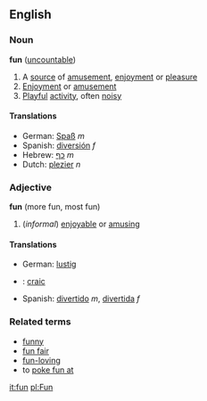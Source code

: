 ==English==
===Noun===
'''fun''' ([[uncountable]])
#A [[source]] of [[amusement]], [[enjoyment]] or [[pleasure]]
#[[Enjoyment]] or [[amusement]]
#[[Playful]] [[activity]], often [[noisy]]

====Translations====
*German: [[Spaß]] ''m''
*Spanish: [[diversión]] ''f''
*Hebrew: [[כף]] ''m''
*Dutch: [[plezier]] ''n''

===Adjective===
'''fun''' (more fun, most fun)
#(''informal'') [[enjoyable]] or [[amusing]]

====Translations====
*German: [[lustig]]
*{{ga}}: [[craic]]
*Spanish: [[divertido]] ''m'', [[divertida]] ''f''

===Related terms===
*[[funny]]
*[[fun fair]]
*[[fun-loving]]
*to [[poke fun at]]

[[it:fun]]
[[pl:Fun]]